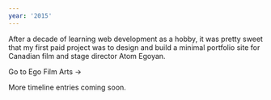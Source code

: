 ```yaml
---
year: '2015'
---
```


<Step icon="🚀" heading="Launched egofilmarts.com" date="July 15, 2015">

After a decade of learning web development as a hobby, it was pretty sweet that my first paid project was to design and build a minimal portfolio site for Canadian film and stage director Atom Egoyan.

<BlockLink href="http://www.egofilmarts.com/">Go to Ego Film Arts &rarr;</BlockLink>

</Step>
</Step>

<Step icon="☕" heading="Work in progress..." date="">

More timeline entries coming soon.

</Step>
